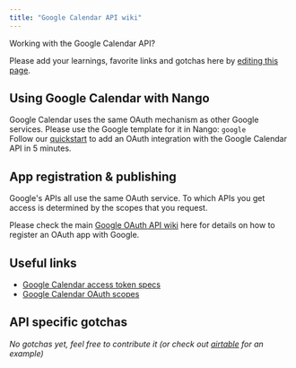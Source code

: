 ```yaml
---
title: "Google Calendar API wiki"
---
```


Working with the Google Calendar API?

Please add your learnings, favorite links and gotchas here by [editing this page](https://github.com/nangohq/nango/tree/master/docs/docs/providers/google-calendar.md).

## Using Google Calendar with Nango[](#using-google-calendar-with-nango "Direct link to Using Google Calendar with Nango")

Google Calendar uses the same OAuth mechanism as other Google services. Please use the Google template for it in Nango: `google`  
Follow our [quickstart](/quickstart) to add an OAuth integration with the Google Calendar API in 5 minutes.

## App registration & publishing[](#app-registration--publishing "Direct link to App registration & publishing")

Google's APIs all use the same OAuth service. To which APIs you get access is determined by the scopes that you request.

Please check the main [Google OAuth API wiki](/providers/google) here for details on how to register an OAuth app with Google.

## Useful links[](#useful-links "Direct link to Useful links")

* [Google Calendar access token specs](https://cloud.google.com/iam/docs/reference/sts/rest/v1/TopLevel/token#response-body)
* [Google Calendar OAuth scopes](https://developers.google.com/identity/protocols/oauth2/scopes#calendar)

## API specific gotchas[](#api-specific-gotchas "Direct link to API specific gotchas")

_No gotchas yet, feel free to contribute it (or check out [airtable](/providers/airtable) for an example)_